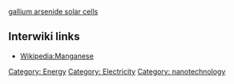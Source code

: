 {{stub}}
[[gallium arsenide solar cells]]
== Interwiki links ==

* [[Wikipedia:Manganese]]

[[Category: Energy]][[Category: Electricity]][[Category: nanotechnology]]